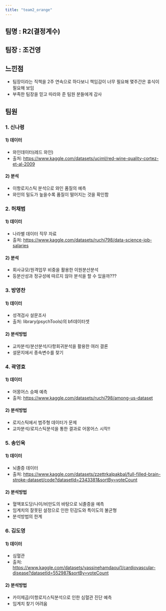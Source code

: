 ```yaml
---
title: "team2_orange"
---
```


## 팀명 : R2(결정계수)

## 팀장 : 조건영

## 느낀점

- 팀장이라는 직책을 2주 연속으로 하다보니 책임감이 너무 필요해 몇주간은 휴식이 필요해 보임
- 부족한 팀장을 믿고 따라와 준 팀원 분들에게 감사

## 팀원

### 1. 신나령
#### 1) 데이터

- 와인데이터(레드 와인)
- 출처: <https://www.kaggle.com/datasets/uciml/red-wine-quality-cortez-et-al-2009>

#### 2) 분석

- 이항로지스틱 분석으로 와인 품질의 예측
- 와인의 밀도가 높을수록 품질이 떨어지는 것을 확인함

### 2. 허채범
#### 1) 데이터

- 나라별 데이터 직무 자료
- 출처: <https://www.kaggle.com/datasets/ruchi798/data-science-job-salaries>

#### 2) 분석

- 회사규모/원격업무 비중을 활용한 이원분산분석
- 등분산성과 정규성에 따르지 않아 분석을 할 수 있을까???

### 3. 방영찬
#### 1) 데이터

- 성격검사 설문조사
- 출처: library(psychTools)의 bfi데이터셋

#### 2) 분석방법

- 교차분석/분산분석/다항회귀분석을 활용한 여러 결론
- 설문지에서 종속변수를 찾기

### 4. 곽영효
#### 1) 데이터

- 어몽어스 승패 예측
- 출처: <https://www.kaggle.com/datasets/ruchi798/among-us-dataset>

#### 2) 분석방법

- 로지스틱에서 범주형 데이터가 문제
- 교차분석/로지스틱분석을 통한 결과로 어몽어스 시작!!

### 5. 송인욱
#### 1) 데이터

- 뇌졸증 데이터
- 출처: <https://www.kaggle.com/datasets/zzettrkalpakbal/full-filled-brain-stroke-dataset/code?datasetId=2343381&sortBy=voteCount>

#### 2) 분석방법

- 혈액포도당/나이/비만도의 바탕으로 뇌졸증을 예측
- 임계치의 잘못된 설정으로 인한 민감도와 특이도의 불균형
- 분석방법의 한계

### 6. 김도영
#### 1) 데이터

- 심혈관
- 출처: <https://www.kaggle.com/datasets/yassinehamdaoui1/cardiovascular-disease?datasetId=552987&sortBy=voteCount>

#### 2) 분석방법

- 카이제곱/이항로지스틱분석으로 인한 심혈관 진단 예측
- 임계치 찾기 어려움

